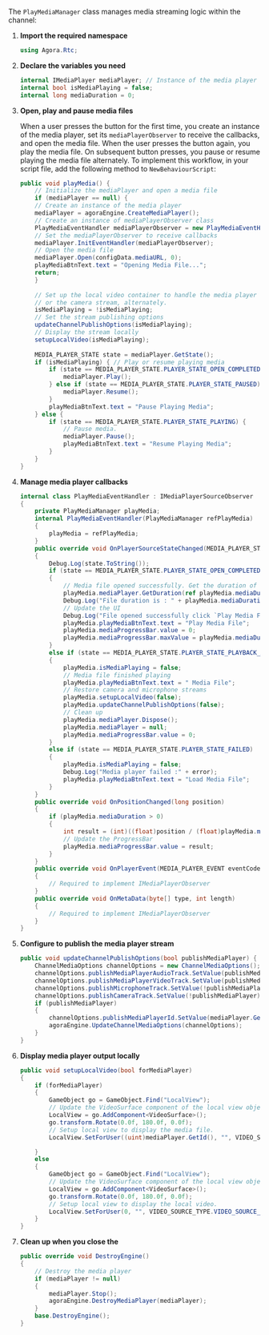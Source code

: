 <PlatformWrapper platform="unity">

The `PlayMediaManager` class manages media streaming logic within the channel:

1. **Import the required namespace**

    ```csharp
    using Agora.Rtc;
    ```

1.  **Declare the variables you need**

    ``` csharp
    internal IMediaPlayer mediaPlayer; // Instance of the media player
    internal bool isMediaPlaying = false;
    internal long mediaDuration = 0;    
    ```

1.  **Open, play and pause media files**

    When a user presses the button for the first time, you create an instance of the media player, set its `mediaPlayerObserver` to receive the callbacks, and open the media file. When the user presses the button again, you play the media file. On subsequent button presses, you pause or resume playing the media file alternately. To implement this workflow, in your script file, add the following method to `NewBehaviourScript`:

    ```csharp
    public void playMedia() {
        // Initialize the mediaPlayer and open a media file
        if (mediaPlayer == null) {
        // Create an instance of the media player
        mediaPlayer = agoraEngine.CreateMediaPlayer();
        // Create an instance of mediaPlayerObserver class
        PlayMediaEventHandler mediaPlayerObserver = new PlayMediaEventHandler(this);
        // Set the mediaPlayerObserver to receive callbacks
        mediaPlayer.InitEventHandler(mediaPlayerObserver);
        // Open the media file
        mediaPlayer.Open(configData.mediaURL, 0);
        playMediaBtnText.text = "Opening Media File...";
        return;
        }
        
        // Set up the local video container to handle the media player output
        // or the camera stream, alternately.
        isMediaPlaying = !isMediaPlaying;
        // Set the stream publishing options
        updateChannelPublishOptions(isMediaPlaying);
        // Display the stream locally
        setupLocalVideo(isMediaPlaying);
        
        MEDIA_PLAYER_STATE state = mediaPlayer.GetState();
        if (isMediaPlaying) { // Play or resume playing media
            if (state == MEDIA_PLAYER_STATE.PLAYER_STATE_OPEN_COMPLETED) {
                mediaPlayer.Play();
            } else if (state == MEDIA_PLAYER_STATE.PLAYER_STATE_PAUSED) {
                mediaPlayer.Resume();
            }
            playMediaBtnText.text = "Pause Playing Media";
        } else {
            if (state == MEDIA_PLAYER_STATE.PLAYER_STATE_PLAYING) {
                // Pause media.
                mediaPlayer.Pause();
                playMediaBtnText.text = "Resume Playing Media";
            }
        }
    }
    ```

2.  **Manage media player callbacks**

    ``` csharp
    internal class PlayMediaEventHandler : IMediaPlayerSourceObserver
    {
        private PlayMediaManager playMedia;
        internal PlayMediaEventHandler(PlayMediaManager refPlayMedia)
        {
            playMedia = refPlayMedia;
        }
        public override void OnPlayerSourceStateChanged(MEDIA_PLAYER_STATE state, MEDIA_PLAYER_ERROR error)
        {
            Debug.Log(state.ToString());
            if (state == MEDIA_PLAYER_STATE.PLAYER_STATE_OPEN_COMPLETED)
            {
                // Media file opened successfully. Get the duration of file to setup the progress bar.
                playMedia.mediaPlayer.GetDuration(ref playMedia.mediaDuration);
                Debug.Log("File duration is : " + playMedia.mediaDuration);
                // Update the UI
                Debug.Log("File opened successfully click `Play Media File` to play the file");
                playMedia.playMediaBtnText.text = "Play Media File";
                playMedia.mediaProgressBar.value = 0;
                playMedia.mediaProgressBar.maxValue = playMedia.mediaDuration / 1000;
            }
            else if (state == MEDIA_PLAYER_STATE.PLAYER_STATE_PLAYBACK_ALL_LOOPS_COMPLETED)
            {
                playMedia.isMediaPlaying = false;
                // Media file finished playing
                playMedia.playMediaBtnText.text = " Media File";
                // Restore camera and microphone streams
                playMedia.setupLocalVideo(false);
                playMedia.updateChannelPublishOptions(false);
                // Clean up
                playMedia.mediaPlayer.Dispose();
                playMedia.mediaPlayer = null;
                playMedia.mediaProgressBar.value = 0;
            }
            else if (state == MEDIA_PLAYER_STATE.PLAYER_STATE_FAILED)
            {
                playMedia.isMediaPlaying = false;
                Debug.Log("Media player failed :" + error);
                playMedia.playMediaBtnText.text = "Load Media File";
            }
        }
        public override void OnPositionChanged(long position)
        {
            if (playMedia.mediaDuration > 0)
            {
                int result = (int)((float)position / (float)playMedia.mediaDuration * 100);
                // Update the ProgressBar
                playMedia.mediaProgressBar.value = result;
            }
        }
        public override void OnPlayerEvent(MEDIA_PLAYER_EVENT eventCode, long elapsedTime, string message)
        {
            // Required to implement IMediaPlayerObserver
        }
        public override void OnMetaData(byte[] type, int length)
        {
            // Required to implement IMediaPlayerObserver
        }
    }
    ```

3.  **Configure <Vg k="ENGINE" /> to publish the media player stream**

    ``` csharp
    public void updateChannelPublishOptions(bool publishMediaPlayer) {
        ChannelMediaOptions channelOptions = new ChannelMediaOptions();
        channelOptions.publishMediaPlayerAudioTrack.SetValue(publishMediaPlayer);
        channelOptions.publishMediaPlayerVideoTrack.SetValue(publishMediaPlayer);
        channelOptions.publishMicrophoneTrack.SetValue(!publishMediaPlayer);
        channelOptions.publishCameraTrack.SetValue(!publishMediaPlayer);
        if (publishMediaPlayer)
        {
            channelOptions.publishMediaPlayerId.SetValue(mediaPlayer.GetId());
            agoraEngine.UpdateChannelMediaOptions(channelOptions);
        }
    }
    ```

4.  **Display media player output locally**

    ``` csharp
    public void setupLocalVideo(bool forMediaPlayer)
    {
        if (forMediaPlayer)
        {
            GameObject go = GameObject.Find("LocalView");
            // Update the VideoSurface component of the local view object.
            LocalView = go.AddComponent<VideoSurface>();
            go.transform.Rotate(0.0f, 180.0f, 0.0f);
            // Setup local view to display the media file.
            LocalView.SetForUser((uint)mediaPlayer.GetId(), "", VIDEO_SOURCE_TYPE.VIDEO_SOURCE_MEDIA_PLAYER);

        }
        else
        {
            GameObject go = GameObject.Find("LocalView");
            // Update the VideoSurface component of the local view object.
            LocalView = go.AddComponent<VideoSurface>();
            go.transform.Rotate(0.0f, 180.0f, 0.0f);
            // Setup local view to display the local video.
            LocalView.SetForUser(0, "", VIDEO_SOURCE_TYPE.VIDEO_SOURCE_CAMERA_PRIMARY);
        }
    }
    ```
6.  **Clean up when you close the <Vpl k="CLIENT" />**

    ``` csharp
    public override void DestroyEngine()
    {
        // Destroy the media player
        if (mediaPlayer != null)
        {
            mediaPlayer.Stop();
            agoraEngine.DestroyMediaPlayer(mediaPlayer);
        }
        base.DestroyEngine();
    }
    ```
</PlatformWrapper>
